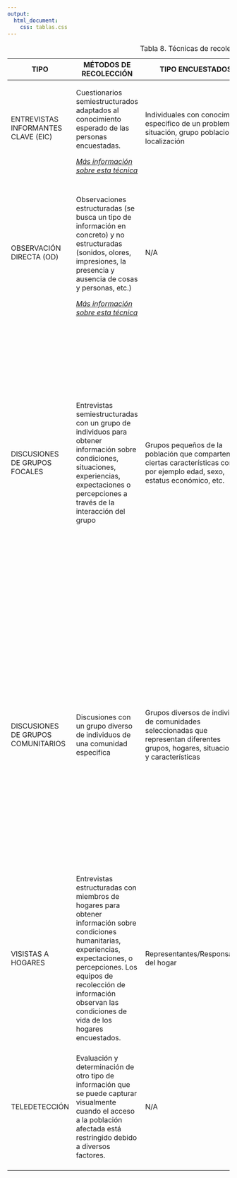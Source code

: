 ```yaml
---
output: 
  html_document:
    css: tablas.css
---
```


<table class="tabla-basica tabla1">
  <caption>Tabla 8. Técnicas de recolección de datos</caption>
  <thead>
      <tr>
        <th width="5%">TIPO</th>
        <th width="30%">MÉTODOS DE RECOLECCIÓN</th>
        <th width="13%">TIPO ENCUESTADOS</th>
        <th width="33%">PROPÓSITO</th>
        <th width="10%">TIPO EVALUACIÓN</th>
        <th width="10%">EJEMPLOS</th>
    </tr>
  </thead>
  <tbody>
  <tr>
    <td>ENTREVISTAS INFORMANTES CLAVE (EIC)</td>
    <td>Cuestionarios semiestructurados  adaptados al conocimiento esperado de las personas encuestadas.

[_Más información sobre esta técnica_](https://www.acaps.org/sites/acaps/files/resources/files/direct_observation_and_key_informant_interview_techniques_for_primary_data_collection_during_rapid_assessments_october_2011.pdf)
</td>
    <td>Individuales con conocimiento especifico de un problema, situación, grupo poblacional o localización</td>
    <td>Recopilar información sobre el impacto que tiene una crisis entre distintos grupos de población</td>
    <td>
Inicial

Rápida

Exhaustiva

Monitoreo
</td>
    <td></td>
  </tr>
  <tr>
    <td>OBSERVACIÓN DIRECTA (OD)</td>
    <td>Observaciones estructuradas (se busca un tipo de información en concreto) y no estructuradas (sonidos, olores, impresiones, la presencia y ausencia de cosas y personas, etc.) 

[_Más información sobre esta técnica_](https://www.acaps.org/sites/acaps/files/resources/files/direct_observation_and_key_informant_interview_techniques_for_primary_data_collection_during_rapid_assessments_october_2011.pdf) 
</td>
    <td>N/A</td>
    <td>
Descubrir condiciones y características de un sitio afectado o una población
Descubrir que hay o no hay, que se siente o que esta fuera de lo normal
Triangular con información obtenida a través de otras técnicas</td>
    <td>
Inicial

Rápida

Exhaustiva

Monitoreo
</td>
    <td></td>
  </tr>
<tr>
    <td>DISCUSIONES DE GRUPOS FOCALES</td>
    <td>Entrevistas semiestructuradas con un grupo de individuos para obtener información sobre condiciones, situaciones, experiencias, expectaciones o percepciones a través de la interacción del grupo</td>
    <td>Grupos pequeños de la población que comparten ciertas características como por ejemplo edad, sexo, estatus económico, etc.</td>
    <td>
Escuchar a la población afectada
Identificar prioridades, necesidades, capacidades y riesgos de protección identificados por distintos grupos específicos.
Entender factores subyacentes, riesgos, amenazas y causas.
Profundizar en el conocimiento ganado a través de otras técnicas
Asegurar, en lo posible, grupos con mujeres por separado</td>
    <td>Exhaustiva
Monitoreo
</td>
    <td>[Diagnósticos participativos Costa Rica ACNUR](https://www.acnur.org/fileadmin/Documentos/Publicaciones/2016/10908.pdf?file=fileadmin/Documentos/Publicaciones/2016/10908)</td>
</tr>
<tr>
    <td>DISCUSIONES DE GRUPOS COMUNITARIOS</td>
    <td>Discusiones con un grupo diverso de individuos de una comunidad especifica</td>
    <td>Grupos diversos de individuos de comunidades seleccionadas que representan diferentes grupos, hogares, situaciones y características</td>
    <td>
Obtener información sobre condiciones, experiencia, expectaciones o percepciones para asegurar distintos puntos de vista
Identificar prioridades, necesidades y riesgos de protección identificados por la comunidad
Profundizar en el conocimiento ganado a través de otras técnicas
Asegurar, en lo posible, grupos con mujeres por separado</td>
    <td>Rápida

Monitoreo
</td>
    <td></td>
</tr>
<tr>
    <td>VISISTAS A HOGARES</td>
    <td>Entrevistas estructuradas  con miembros de hogares para obtener información sobre condiciones humanitarias, experiencias, expectaciones, o percepciones.
Los equipos de recolección de información observan las condiciones de vida de los hogares encuestados.
</td>
    <td>Representantes/Responsables del hogar </td>
    <td>
Entender las condiciones y situación de los hogares basados en indicadores predefinidos
Identificar prioridades, necesidades y riesgos de protección identificados por los representantes del hogar
</td>
    <td>Exhaustiva

Monitoreo
</td>
    <td>[Gran Encuesta Integrada de Hogares 2019 Colombia](http://microdatos.dane.gov.co/index.php/catalog/599/get_microdata)</td>
</tr>
<tr>
    <td>TELEDETECCIÓN</td>
    <td>Evaluación y determinación de otro tipo de información que se puede capturar visualmente cuando el acceso a la población afectada está restringido debido a diversos factores.</td>
    <td>N/A</td>
    <td>
Obtener información confiable de áreas de difícil acceso.
Identificar prioridades, necesidades y riesgos de protección identificados por los representantes del hogar.
</td>
    <td>Inicial

Rápida

Exhaustiva

Monitoreo
</td>
    <td>[Mapeo UNOSAT](http://unosat-maps.web.cern.ch/unosat-maps/CO%5COT20180419COL/UNOSAT_A3_Quebrada Lizama_Cano_Muerto_OT20180410COL.pdf)</td>
</tr>
</tr>
  </tbody>
</table>
